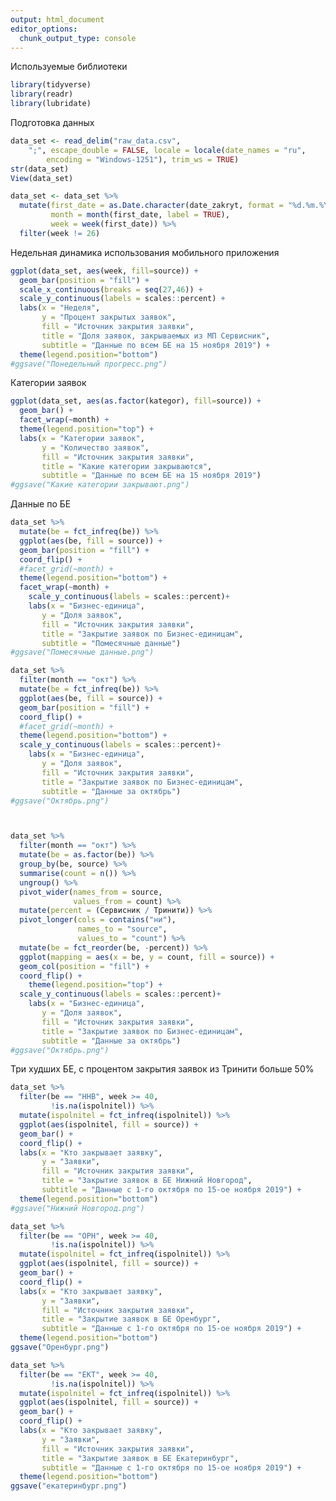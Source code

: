 ```yaml
---
output: html_document
editor_options: 
  chunk_output_type: console
---
```


Используемые библиотеки

```r
library(tidyverse)
library(readr)
library(lubridate)
```

Подготовка данных

```r
data_set <- read_delim("raw_data.csv", 
    ";", escape_double = FALSE, locale = locale(date_names = "ru", 
        encoding = "Windows-1251"), trim_ws = TRUE)
str(data_set)
View(data_set)

data_set <- data_set %>% 
  mutate(first_date = as.Date.character(date_zakryt, format = "%d.%m.%Y"),
         month = month(first_date, label = TRUE),
         week = week(first_date)) %>%
  filter(week != 26)
```

Недельная динамика использования мобильного приложения

```r
ggplot(data_set, aes(week, fill=source)) + 
  geom_bar(position = "fill") +
  scale_x_continuous(breaks = seq(27,46)) +
  scale_y_continuous(labels = scales::percent) +
  labs(x = "Неделя",
       y = "Процент закрытых заявок",
       fill = "Источник закрытия заявки",
       title = "Доля заявок, закрываемых из МП Сервисник",
       subtitle = "Данные по всем БЕ на 15 ноября 2019") +
  theme(legend.position="bottom")
#ggsave("Понедельный прогресс.png")
```

Категории заявок

```r
ggplot(data_set, aes(as.factor(kategor), fill=source)) + 
  geom_bar() + 
  facet_wrap(~month) +
  theme(legend.position="top") +
  labs(x = "Категории заявок",
       y = "Количество заявок",
       fill = "Источник закрытия заявки",
       title = "Какие категории закрываются",
       subtitle = "Данные по всем БЕ на 15 ноября 2019")
#ggsave("Какие категории закрывают.png")
```

Данные по БЕ 

```r
data_set %>% 
  mutate(be = fct_infreq(be)) %>%
  ggplot(aes(be, fill = source)) +
  geom_bar(position = "fill") + 
  coord_flip() +
  #facet_grid(~month) +
  theme(legend.position="bottom") + 
  facet_wrap(~month) +
    scale_y_continuous(labels = scales::percent)+
    labs(x = "Бизнес-единица",
       y = "Доля заявок",
       fill = "Источник закрытия заявки",
       title = "Закрытие заявок по Бизнес-единицам",
       subtitle = "Помесячные данные")
#ggsave("Помесячные данные.png")

data_set %>% 
  filter(month == "окт") %>% 
  mutate(be = fct_infreq(be)) %>%
  ggplot(aes(be, fill = source)) +
  geom_bar(position = "fill") + 
  coord_flip() +
  #facet_grid(~month) +
  theme(legend.position="bottom") + 
  scale_y_continuous(labels = scales::percent)+
    labs(x = "Бизнес-единица",
       y = "Доля заявок",
       fill = "Источник закрытия заявки",
       title = "Закрытие заявок по Бизнес-единицам",
       subtitle = "Данные за октябрь")
#ggsave("Октябрь.png")



data_set %>% 
  filter(month == "окт") %>%
  mutate(be = as.factor(be)) %>% 
  group_by(be, source) %>% 
  summarise(count = n()) %>% 
  ungroup() %>%
  pivot_wider(names_from = source, 
              values_from = count) %>% 
  mutate(percent = (Сервисник / Тринити)) %>%
  pivot_longer(cols = contains("ни"),
               names_to = "source", 
               values_to = "count") %>%
  mutate(be = fct_reorder(be, -percent)) %>% 
  ggplot(mapping = aes(x = be, y = count, fill = source)) +
  geom_col(position = "fill") +
  coord_flip() +
    theme(legend.position="top") + 
  scale_y_continuous(labels = scales::percent)+
    labs(x = "Бизнес-единица",
       y = "Доля заявок",
       fill = "Источник закрытия заявки",
       title = "Закрытие заявок по Бизнес-единицам",
       subtitle = "Данные за октябрь")
#ggsave("Октябрь.png")
```

Три худших БЕ, с процентом закрытия заявок из Тринити больше 50%

```r
data_set %>% 
  filter(be == "ННВ", week >= 40,
         !is.na(ispolnitel)) %>%
  mutate(ispolnitel = fct_infreq(ispolnitel)) %>%
  ggplot(aes(ispolnitel, fill = source)) +
  geom_bar() + 
  coord_flip() +
  labs(x = "Кто закрывает заявку",
       y = "Заявки",
       fill = "Источник закрытия заявки",
       title = "Закрытие заявок в БЕ Нижний Новгород",
       subtitle = "Данные с 1-го октября по 15-ое ноября 2019") +
  theme(legend.position="bottom")
#ggsave("Нижний Новгород.png")

data_set %>% 
  filter(be == "ОРН", week >= 40,
         !is.na(ispolnitel)) %>%
  mutate(ispolnitel = fct_infreq(ispolnitel)) %>%
  ggplot(aes(ispolnitel, fill = source)) +
  geom_bar() + 
  coord_flip() +
  labs(x = "Кто закрывает заявку",
       y = "Заявки",
       fill = "Источник закрытия заявки",
       title = "Закрытие заявок в БЕ Оренбург",
       subtitle = "Данные с 1-го октября по 15-ое ноября 2019") +
  theme(legend.position="bottom")
ggsave("Оренбург.png")

data_set %>% 
  filter(be == "ЕКТ", week >= 40,
         !is.na(ispolnitel)) %>%
  mutate(ispolnitel = fct_infreq(ispolnitel)) %>%
  ggplot(aes(ispolnitel, fill = source)) +
  geom_bar() + 
  coord_flip() +
  labs(x = "Кто закрывает заявку",
       y = "Заявки",
       fill = "Источник закрытия заявки",
       title = "Закрытие заявок в БЕ Екатеринбург",
       subtitle = "Данные с 1-го октября по 15-ое ноября 2019") +
  theme(legend.position="bottom")
ggsave("екатеринбург.png")

```
